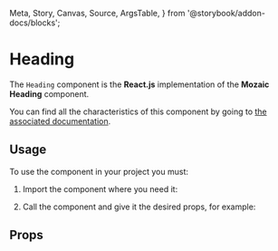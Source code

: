  Meta,
  Story,
  Canvas,
  Source,
  ArgsTable,
} from '@storybook/addon-docs/blocks';

<Meta title="Heading" component={Heading} />

# Heading

The `Heading` component is the **React.js** implementation of the **Mozaic Heading** component.

You can find all the characteristics of this component by going to [the associated documentation](https://mozaic.adeo.cloud/Components/Heading/).

## Usage

To use the component in your project you must:

1. Import the component where you need it:

<Source
  language="javascript"
  code="import { Heading } from 'mozaic-react';"
/>

2. Call the component and give it the desired props, for example:

<Canvas withSource="open">
  <Story id="heading--heading-story" />
</Canvas>


## Props

<ArgsTable of={Heading} />
